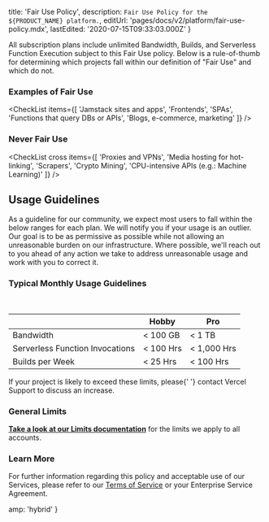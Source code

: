 
  title: 'Fair Use Policy',
  description: `Fair Use Policy for the ${PRODUCT_NAME} platform.`,
  editUrl: 'pages/docs/v2/platform/fair-use-policy.mdx',
  lastEdited: '2020-07-15T09:33:03.000Z'
}

All subscription plans include unlimited Bandwidth, Builds, and Serverless Function Execution subject to this Fair Use policy. Below is a rule-of-thumb for determining which projects fall within our definition of "Fair Use" and which do not.

### Examples of Fair Use

<CheckList
  items={[
    'Jamstack sites and apps',
    'Frontends',
    'SPAs',
    'Functions that query DBs or APIs',
    'Blogs, e-commerce, marketing'
  ]}
/>

### Never Fair Use

<CheckList
  cross
  items={[
    'Proxies and VPNs',
    'Media hosting for hot-linking',
    'Scrapers',
    'Crypto Mining',
    'CPU-intensive APIs (e.g.: Machine Learning)'
  ]}
/>

## Usage Guidelines

As a guideline for our community, we expect most users to fall within the below ranges for each plan. We will notify you if your usage is an outlier. Our goal is to be as permissive as possible while not allowing an unreasonable burden on our infrastructure. Where possible, we'll reach out to you ahead of any action we take to address unreasonable usage and work with you to correct it.

### Typical Monthly Usage Guidelines

<br />

|                                 | Hobby        | Pro            |
| ------------------------------- | ------------ | -------------- |
| Bandwidth                       | &lt; 100 GB  | &lt; 1 TB      |
| Serverless Function Invocations | &lt; 100 Hrs | &lt; 1,000 Hrs |
| Builds per Week                 | &lt; 25 Hrs  | &lt; 100 Hrs   |

<Note>
  If your project is likely to exceed these limits, please{' '}
  <Link href="/support/request">contact Vercel Support</Link> to discuss an
  increase.
</Note>

### General Limits

[**Take a look at our Limits documentation**](/docs/v2/platform/limits#general-limits) for the limits we apply to all accounts.

### Learn More

For further information regarding this policy and acceptable use of our Services, please refer to our [Terms of Service](/legal/terms#fair-use) or your Enterprise Service Agreement.


  amp: 'hybrid'
}
